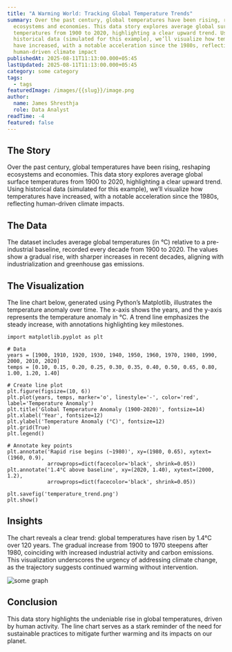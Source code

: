 ```yaml
---
title: "A Warming World: Tracking Global Temperature Trends"
summary: Over the past century, global temperatures have been rising, reshaping
  ecosystems and economies. This data story explores average global surface
  temperatures from 1900 to 2020, highlighting a clear upward trend. Using
  historical data (simulated for this example), we’ll visualize how temperatures
  have increased, with a notable acceleration since the 1980s, reflecting
  human-driven climate impact
publishedAt: 2025-08-11T11:13:00.000+05:45
lastUpdated: 2025-08-11T11:13:00.000+05:45
category: some category
tags:
  - tags
featuredImage: /images/{{slug}}/image.png
author:
  name: James Shresthja
  role: Data Analyst
readTime: -4
featured: false
---
```

## The Story

Over the past century, global temperatures have been rising, reshaping ecosystems and economies. This data story explores average global surface temperatures from 1900 to 2020, highlighting a clear upward trend. Using historical data (simulated for this example), we’ll visualize how temperatures have increased, with a notable acceleration since the 1980s, reflecting human-driven climate impacts.

## The Data

The dataset includes average global temperatures (in °C) relative to a pre-industrial baseline, recorded every decade from 1900 to 2020. The values show a gradual rise, with sharper increases in recent decades, aligning with industrialization and greenhouse gas emissions.

## The Visualization

The line chart below, generated using Python’s Matplotlib, illustrates the temperature anomaly over time. The x-axis shows the years, and the y-axis represents the temperature anomaly in °C. A trend line emphasizes the steady increase, with annotations highlighting key milestones.

```apex
import matplotlib.pyplot as plt

# Data
years = [1900, 1910, 1920, 1930, 1940, 1950, 1960, 1970, 1980, 1990, 2000, 2010, 2020]
temps = [0.10, 0.15, 0.20, 0.25, 0.30, 0.35, 0.40, 0.50, 0.65, 0.80, 1.00, 1.20, 1.40]

# Create line plot
plt.figure(figsize=(10, 6))
plt.plot(years, temps, marker='o', linestyle='-', color='red', label='Temperature Anomaly')
plt.title('Global Temperature Anomaly (1900-2020)', fontsize=14)
plt.xlabel('Year', fontsize=12)
plt.ylabel('Temperature Anomaly (°C)', fontsize=12)
plt.grid(True)
plt.legend()

# Annotate key points
plt.annotate('Rapid rise begins (~1980)', xy=(1980, 0.65), xytext=(1960, 0.9),
             arrowprops=dict(facecolor='black', shrink=0.05))
plt.annotate('1.4°C above baseline', xy=(2020, 1.40), xytext=(2000, 1.2),
             arrowprops=dict(facecolor='black', shrink=0.05))

plt.savefig('temperature_trend.png')
plt.show()
```

## Insights

The chart reveals a clear trend: global temperatures have risen by 1.4°C over 120 years. The gradual increase from 1900 to 1970 steepens after 1980, coinciding with increased industrial activity and carbon emissions. This visualization underscores the urgency of addressing climate change, as the trajectory suggests continued warming without intervention.

![some graph](/images/{{slug}}/image.png "title of image")

## Conclusion

This data story highlights the undeniable rise in global temperatures, driven by human activity. The line chart serves as a stark reminder of the need for sustainable practices to mitigate further warming and its impacts on our planet.
